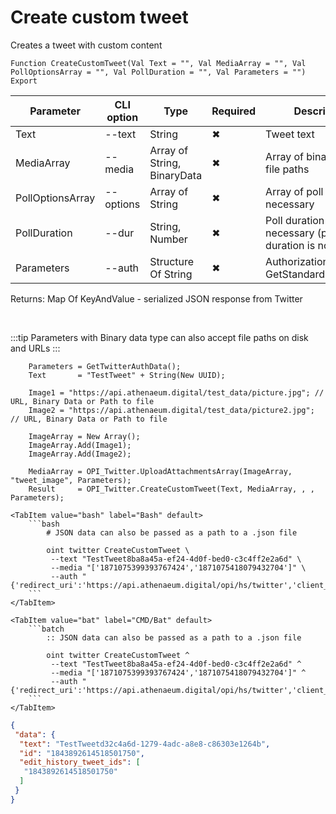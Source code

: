 ﻿---
sidebar_position: 1
---


# Create custom tweet
 Creates a tweet with custom content



`Function CreateCustomTweet(Val Text = "", Val MediaArray = "", Val PollOptionsArray = "", Val PollDuration = "", Val Parameters = "") Export`

  | Parameter | CLI option | Type | Required | Description |
  |-|-|-|-|-|
  | Text | --text | String | &#x2716; | Tweet text |
  | MediaArray | --media | Array of String, BinaryData | &#x2716; | Array of binary data or file paths |
  | PollOptionsArray | --options | Array of String | &#x2716; | Array of poll options, if necessary |
  | PollDuration | --dur | String, Number | &#x2716; | Poll duration if necessary (poll without duration is not created) |
  | Parameters | --auth | Structure Of String | &#x2716; | Authorization data. See GetStandardParameters |

  
  Returns:  Map Of KeyAndValue - serialized JSON response from Twitter

<br/>

:::tip
Parameters with Binary data type can also accept file paths on disk and URLs
:::
<br/>



```bsl title="1C:Enterprise/OneScript code example"
    Parameters = GetTwitterAuthData();
    Text       = "TestTweet" + String(New UUID);

    Image1 = "https://api.athenaeum.digital/test_data/picture.jpg"; // URL, Binary Data or Path to file
    Image2 = "https://api.athenaeum.digital/test_data/picture2.jpg"; // URL, Binary Data or Path to file

    ImageArray = New Array();
    ImageArray.Add(Image1);
    ImageArray.Add(Image2);

    MediaArray = OPI_Twitter.UploadAttachmentsArray(ImageArray, "tweet_image", Parameters);
    Result     = OPI_Twitter.CreateCustomTweet(Text, MediaArray, , , Parameters);
```
 

 <Tabs>
  
    <TabItem value="bash" label="Bash" default>
        ```bash
            # JSON data can also be passed as a path to a .json file
            
            oint twitter CreateCustomTweet \
             --text "TestTweet8ba8a45a-ef24-4d0f-bed0-c3c4ff2e2a6d" \
             --media "['1871075399393767424','1871075418079432704']" \
             --auth "{'redirect_uri':'https://api.athenaeum.digital/opi/hs/twitter','client_id':'***','client_secret':'***','access_token':'***','refresh_token':'***','oauth_token':'***','oauth_token_secret':'***','oauth_consumer_key':'***','oauth_consumer_secret':'***'}"
        ```
    </TabItem>
  
    <TabItem value="bat" label="CMD/Bat" default>
        ```batch
            :: JSON data can also be passed as a path to a .json file
            
            oint twitter CreateCustomTweet ^
             --text "TestTweet8ba8a45a-ef24-4d0f-bed0-c3c4ff2e2a6d" ^
             --media "['1871075399393767424','1871075418079432704']" ^
             --auth "{'redirect_uri':'https://api.athenaeum.digital/opi/hs/twitter','client_id':'***','client_secret':'***','access_token':'***','refresh_token':'***','oauth_token':'***','oauth_token_secret':'***','oauth_consumer_key':'***','oauth_consumer_secret':'***'}"
        ```
    </TabItem>
</Tabs>


```json title="Result"
{
 "data": {
  "text": "TestTweetd32c4a6d-1279-4adc-a8e8-c86303e1264b",
  "id": "1843892614518501750",
  "edit_history_tweet_ids": [
   "1843892614518501750"
  ]
 }
}
```
